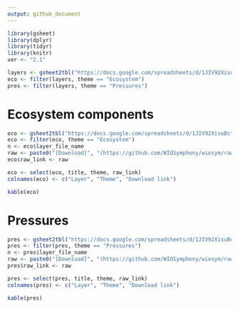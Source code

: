 ```yaml
---
output: github_document
---
```


```r
library(gsheet)
library(dplyr)
library(tidyr)
library(knitr)
ver <- "2.1"
```

```r
layers <- gsheet2tbl("https://docs.google.com/spreadsheets/d/1JIV92XisuBctBoVT53yqj0orPNRVyRQVEDtMq7R0fKw/edit?usp=sharing")
eco <- filter(layers, theme == "Ecosystem")
pres <- filter(layers, theme == "Pressures")
```

# Ecosystem components
```r
eco <- gsheet2tbl("https://docs.google.com/spreadsheets/d/1JIV92XisuBctBoVT53yqj0orPNRVyRQVEDtMq7R0fKw/edit?usp=sharing")
eco <- filter(eco, theme == "Ecosystem")
n <- eco$layer_file_name
raw <- paste0("[Download]", "(https://github.com/WIOSymphony/wiosym/raw/main/products/v", ver, "/output_geotiffs/eco/", n, ".tif)")
eco$raw_link <- raw

eco <- select(eco, title, theme, raw_link)
colnames(eco) <- c("Layer", "Theme", "Download link")
```

```r
kable(eco)
```

# Pressures
```r
pres <- gsheet2tbl("https://docs.google.com/spreadsheets/d/1JIV92XisuBctBoVT53yqj0orPNRVyRQVEDtMq7R0fKw/edit?usp=sharing")
pres <- filter(pres, theme == "Pressures")
n <- pres$layer_file_name
raw <- paste0("[Download]", "(https://github.com/WIOSymphony/wiosym/raw/main/products/v", ver, "/output_geotiffs/pres/", n, ".tif)")
pres$raw_link <- raw

pres <- select(pres, title, theme, raw_link)
colnames(pres) <- c("Layer", "Theme", "Download link")
```

```r
kable(pres)
```
